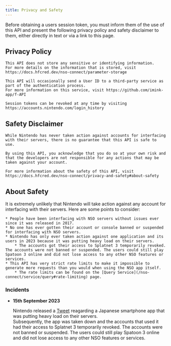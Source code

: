 ```yaml
---
title: Privacy and Safety
---
```


Before obtaining a users session token, you must inform them of the use of this API and present the following privacy policy and safety disclaimer to them, either directly in text or via a link to this page.

## Privacy Policy

```
This API does not store any sensitive or identifying information.
For more details on the information that is stored, visit https://docs.hfcred.dev/nso-connect/parameter-storage

This API will occasionally send a User ID to a third-party service as part of the authentication process.  
For more information on this service, visit https://github.com/imink-app/f-API

Session tokens can be revoked at any time by visiting https://accounts.nintendo.com/login_history
```

## Safety Disclaimer

```
While Nintendo has never taken action against accounts for interfacing with their servers, there is no guarantee that this API is safe to use.

By using this API, you acknowledge that you do so at your own risk and that the developers are not responsible for any actions that may be taken against your account.

For more information about the safety of this API, visit https://docs.hfcred.dev/nso-connect/privacy-and-safety#about-safety
```

## About Safety

It is extremely unlikely that Nintendo will take action against any account for interfacing with their servers. Here are some points to consider:

    * People have been interfacing with NSO servers without issues ever since it was released in 2017.
    * No one has ever gotten their account or console banned or suspended for interfacing with NSO servers.
    * Nintendo has only ever taken action against one application and its users in 2023 because it was putting heavy load on their servers.
        * The accounts got their access to Splatnet 3 temporarily revoked. The accounts were not banned or suspended. The users could still play Spatoon 3 online and did not lose access to any other NSO features or services.
    * This API has very strict rate limits to make it impossible to generate more requests than you would when using the NSO app itself.
        * The rate limits can be found on the [Query Service](/nso-connect/service/query#rate-limiting) page.

### Incidents

 * **15th September 2023**

    Nintendo released a [Tweet](https://twitter.com/nintendo_cs/status/1702547829833810129) reagarding a Japanese smartphone app that was putting heavy load on their servers.  
    Subsequently, the app was taken down and the accounts that used it had their access to Splatnet 3 temporarily revoked.
    The accounts were not banned or suspended. The users could still play Spatoon 3 online and did not lose access to any other NSO features or services.